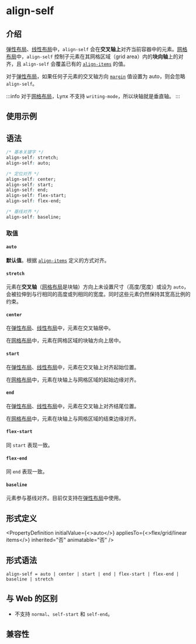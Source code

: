 # align-self


## 介绍

[弹性布局](guide/ui/layout/flexible-box-layout.mdx)、[线性布局](guide/ui/layout/linear-layout.mdx)中，`align-self` 会在**交叉轴上**对齐当前容器中的元素。[网格布局](guide/ui/layout/grid-layout.mdx)中，`align-self` 控制子元素在其网格区域（grid area）内的**块向轴**上的对齐，且 `align-self` 会覆盖已有的 [`align-items`](./align-items.mdx) 的值。

对于[弹性布局](guide/ui/layout/flexible-box-layout.mdx)，如果任何子元素的交叉轴方向 [`margin`](./margin.mdx) 值设置为 auto，则会忽略 `align-self`。

:::info
对于[网格布局](guide/ui/layout/grid-layout.mdx)，Lynx 不支持 `writing-mode`，所以块轴就是垂直轴。
:::

## 使用示例


<Go
  example="css-api"
  defaultFile="src/align-self/App.tsx"
  img="/assets/doc/css/align-self.jpg"
  defaultEntryFile="dist/align-self.lynx.bundle"
  entry="src/align-self"
/>

## 语法

```css
/* 基本关键字 */
align-self: stretch;
align-self: auto;

/* 定位对齐 */
align-self: center;
align-self: start;
align-self: end;
align-self: flex-start;
align-self: flex-end;

/* 基线对齐 */
align-self: baseline;
```

### 取值

#### `auto`

**默认值**。根据 [`align-items`](./align-items.mdx) 定义的方式对齐。

#### `stretch`

元素在**交叉轴**（[网格布局](guide/ui/layout/grid-layout.mdx)是块轴）方向上未设置尺寸（高度/宽度）或设为 `auto`，会被拉伸到与行相同的高度或列相同的宽度。同时这些元素仍然保持其宽高比例的约束。

#### `center`

在[弹性布局](guide/ui/layout/flexible-box-layout.mdx)、[线性布局](guide/ui/layout/linear-layout.mdx)中，元素在交叉轴居中。

在[网格布局](guide/ui/layout/grid-layout.mdx)中，元素在网格区域的块轴方向上居中。

#### `start`

在[弹性布局](guide/ui/layout/flexible-box-layout.mdx)、[线性布局](guide/ui/layout/linear-layout.mdx)中，元素在交叉轴上对齐起始位置。

在[网格布局](guide/ui/layout/grid-layout.mdx)中，元素在块轴上与网格区域的起始边缘对齐。

#### `end`

在[弹性布局](guide/ui/layout/flexible-box-layout.mdx)、[线性布局](guide/ui/layout/linear-layout.mdx)中，元素在交叉轴上对齐结尾位置。

在[网格布局](guide/ui/layout/grid-layout.mdx)中，元素在块轴上与网格区域的结束边缘对齐。

#### `flex-start`

同 `start` 表现一致。

#### `flex-end`

同 `end` 表现一致。

#### `baseline`

元素参与基线对齐。目前仅支持在[弹性布局](guide/ui/layout/flexible-box-layout.mdx)中使用。

## 形式定义


<PropertyDefinition
  initialValue={<>auto</>}
  appliesTo={<>flex/grid/linear items</>}
  inherited="否"
  animatable="否"
/>

## 形式语法

```
align-self = auto | center | start | end | flex-start | flex-end | baseline | stretch
```

## 与 Web 的区别

- 不支持 `normal`、`self-start` 和 `self-end`。

## 兼容性


<LegacyCompatTable metadata="css/properties/align-self" />
